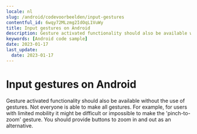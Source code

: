 ```yaml
---
locale: nl
slug: /android/codevoorbeelden/input-gestures
contentful_id: 6wqy72MLzmg2IdOqL1VuWy
title: Input gestures on Android
description: Gesture activated functionality should also be available without the use of gestures.
keywords: [Android code sample]
date: 2023-01-17
last_update:
  date: 2023-01-17
---
```


# Input gestures on Android

Gesture activated functionality should also be available without the use of gestures. Not everyone is able to make all gestures. For example, for users with limited mobility it might be difficult or impossible to make the 'pinch-to-zoom' gesture. You should provide buttons to zoom in and out as an alternative.

<CodeSample id="input-gestures" locale="nl" platform="android"/>
